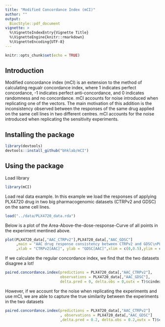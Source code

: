 ---
title: "Modified Concordance Index (mCI)"
author: ""
output:
  BiocStyle::pdf_document
vignette: >
  %\VignetteIndexEntry{Vignette Title}
  %\VignetteEngine{knitr::rmarkdown}
  %\VignetteEncoding{UTF-8}
---

```{r setup, include=FALSE}
knitr::opts_chunk$set(echo = TRUE)
```

## Introduction
Modified concordance index (mCI) is an extension to the method of calculating regualr concordance index, where 1 indicates perfect concordance, -1 indicates perfect anti-concordance, and 0 indicates randomness and no concordance. mCI accounts for noise introduced when replicating one of the vectors. The main motivation of this addition is the inconsistency observed between the responses of the same drug applied on the same cell lines in two different centres. mCI accounts for the noise introduced when replicating the sensitivity experiments. 


## Installing the package
```{r, results='hide',warning=FALSE,error=FALSE}
library(devtools)
devtools::install_github("bhklab/mCI")
```

## Using the package

Load library
```{r ci1}
library(mCI)
```


Load real data example. In this example we load the responses of applying PLX4720 drug in two big pharmacogenomic datasets (CTRPv2 and GDSC) on the same cell lines.
```{r ci2,results='hold'}
load("../data/PLX4720_data.rda")
```

Below is a plot of the Area-Above-the-dose-response-Curve of all points in the experiment mentined above.
```{r, fig.show='hold'}
plot(PLX4720_data[,"AAC_CTRPv2"],PLX4720_data[,"AAC_GDSC"]
     ,main = "AAC drug response consistency between CTRPv2 and GDSC\nPLX4720 drug as an example"
     ,xlab = "CTRPv2[AAC]", ylab = "GDSC[AAC]",xlim = c(0,0.5),ylim = c(0,0.5))
```




If we calculate the regular concordance index, we find that the two datasets disagree a lot!
```{r ci3}
paired.concordance.index(predictions = PLX4720_data[,"AAC_CTRPv2"],
                         observations = PLX4720_data[,"AAC_GDSC"],
                         delta.pred = 0, delta.obs = 0,outx = T)$cindex
```




However, if we account for the noise when replicating the experiments and use mCI, we are able to capture the true similarity between the experiments in the two datasets
```{r ci4}
paired.concordance.index(predictions = PLX4720_data[,"AAC_CTRPv2"]
                         , observations = PLX4720_data[,"AAC_GDSC"]
                         ,delta.pred = 0.2, delta.obs = 0.2,outx = T)$cindex
```


